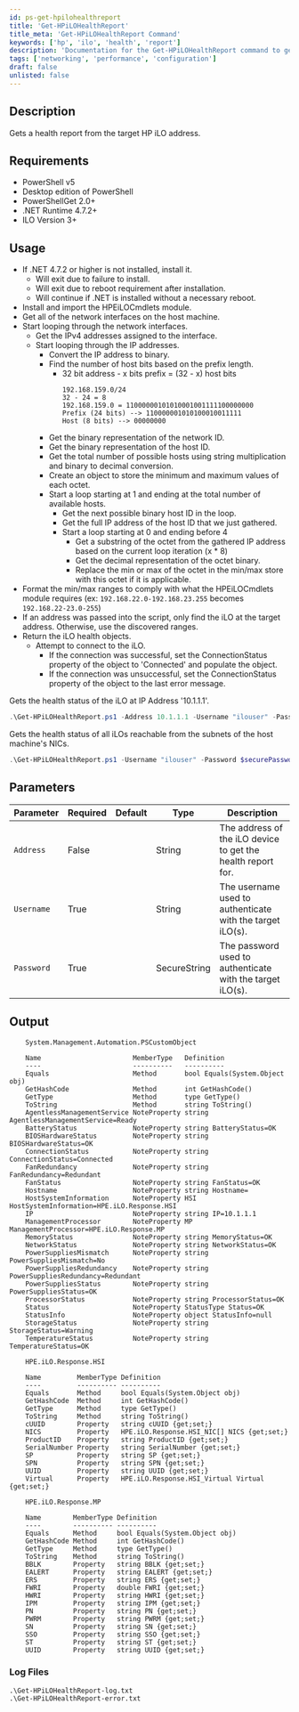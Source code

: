 ```yaml
---
id: ps-get-hpilohealthreport
title: 'Get-HPiLOHealthReport'
title_meta: 'Get-HPiLOHealthReport Command'
keywords: ['hp', 'ilo', 'health', 'report']
description: 'Documentation for the Get-HPiLOHealthReport command to get a health report from the target HP iLO address.'
tags: ['networking', 'performance', 'configuration']
draft: false
unlisted: false
---
```

## Description
Gets a health report from the target HP iLO address.

## Requirements
- PowerShell v5
- Desktop edition of PowerShell
- PowerShellGet 2.0+
- .NET Runtime 4.7.2+
- ILO Version 3+

## Usage
- If .NET 4.7.2 or higher is not installed, install it.
  - Will exit due to failure to install.
  - Will exit due to reboot requirement after installation.
  - Will continue if .NET is installed without a necessary reboot.
- Install and import the HPEiLOCmdlets module.
- Get all of the network interfaces on the host machine.
- Start looping through the network interfaces.
  - Get the IPv4 addresses assigned to the interface.
  - Start looping through the IP addresses.
    - Convert the IP address to binary.
    - Find the number of host bits based on the prefix length.
      - 32 bit address - x bits prefix = (32 - x) host bits
        ```
        192.168.159.0/24
        32 - 24 = 8
        192.168.159.0 = 11000000101010001001111100000000
        Prefix (24 bits) --> 110000001010100010011111
        Host (8 bits) --> 00000000
        ```
    - Get the binary representation of the network ID.
    - Get the binary representation of the host ID.
    - Get the total number of possible hosts using string multiplication and binary to decimal conversion.
    - Create an object to store the minimum and maximum values of each octet.
    - Start a loop starting at 1 and ending at the total number of available hosts.
      - Get the next possible binary host ID in the loop.
      - Get the full IP address of the host ID that we just gathered.
      - Start a loop starting at 0 and ending before 4
        - Get a substring of the octet from the gathered IP address based on the current loop iteration (x * 8)
        - Get the decimal representation of the octet binary.
        - Replace the min or max of the octet in the min/max store with this octet if it is applicable.
- Format the min/max ranges to comply with what the HPEiLOCmdlets module requires (ex: `192.168.22.0-192.168.23.255` becomes `192.168.22-23.0-255`)
- If an address was passed into the script, only find the iLO at the target address. Otherwise, use the discovered ranges.
- Return the iLO health objects.
  - Attempt to connect to the iLO.
    - If the connection was successful, set the ConnectionStatus property of the object to 'Connected' and populate the object.
    - If the connection was unsuccessful, set the ConnectionStatus property of the object to the last error message.


Gets the health status of the iLO at IP Address '10.1.1.1'.
```powershell
.\Get-HPiLOHealthReport.ps1 -Address 10.1.1.1 -Username "ilouser" -Password $securePassword
```

Gets the health status of all iLOs reachable from the subnets of the host machine's NICs.
```powershell
.\Get-HPiLOHealthReport.ps1 -Username "ilouser" -Password $securePassword
```

## Parameters
| Parameter  | Required | Default | Type         | Description                                                 |
| ---------- | -------- | ------- | ------------ | ----------------------------------------------------------- |
| `Address`  | False    |         | String       | The address of the iLO device to get the health report for. |
| `Username` | True     |         | String       | The username used to authenticate with the target iLO(s).   |
| `Password` | True     |         | SecureString | The password used to authenticate with the target iLO(s).   |

## Output
```
    System.Management.Automation.PSCustomObject

    Name                       MemberType   Definition
    ----                       ----------   ----------
    Equals                     Method       bool Equals(System.Object obj)
    GetHashCode                Method       int GetHashCode()
    GetType                    Method       type GetType()
    ToString                   Method       string ToString()
    AgentlessManagementService NoteProperty string AgentlessManagementService=Ready
    BatteryStatus              NoteProperty string BatteryStatus=OK
    BIOSHardwareStatus         NoteProperty string BIOSHardwareStatus=OK
    ConnectionStatus           NoteProperty string ConnectionStatus=Connected
    FanRedundancy              NoteProperty string FanRedundancy=Redundant
    FanStatus                  NoteProperty string FanStatus=OK
    Hostname                   NoteProperty string Hostname=
    HostSystemInformation      NoteProperty HSI HostSystemInformation=HPE.iLO.Response.HSI
    IP                         NoteProperty string IP=10.1.1.1
    ManagementProcessor        NoteProperty MP ManagementProcessor=HPE.iLO.Response.MP
    MemoryStatus               NoteProperty string MemoryStatus=OK
    NetworkStatus              NoteProperty string NetworkStatus=OK
    PowerSuppliesMismatch      NoteProperty string PowerSuppliesMismatch=No
    PowerSuppliesRedundancy    NoteProperty string PowerSuppliesRedundancy=Redundant
    PowerSuppliesStatus        NoteProperty string PowerSuppliesStatus=OK
    ProcessorStatus            NoteProperty string ProcessorStatus=OK
    Status                     NoteProperty StatusType Status=OK
    StatusInfo                 NoteProperty object StatusInfo=null
    StorageStatus              NoteProperty string StorageStatus=Warning
    TemperatureStatus          NoteProperty string TemperatureStatus=OK

    HPE.iLO.Response.HSI

    Name         MemberType Definition
    ----         ---------- ----------
    Equals       Method     bool Equals(System.Object obj)
    GetHashCode  Method     int GetHashCode()
    GetType      Method     type GetType()
    ToString     Method     string ToString()
    cUUID        Property   string cUUID {get;set;}
    NICS         Property   HPE.iLO.Response.HSI_NIC[] NICS {get;set;}
    ProductID    Property   string ProductID {get;set;}
    SerialNumber Property   string SerialNumber {get;set;}
    SP           Property   string SP {get;set;}
    SPN          Property   string SPN {get;set;}
    UUID         Property   string UUID {get;set;}
    Virtual      Property   HPE.iLO.Response.HSI_Virtual Virtual {get;set;}

    HPE.iLO.Response.MP

    Name        MemberType Definition
    ----        ---------- ----------
    Equals      Method     bool Equals(System.Object obj)
    GetHashCode Method     int GetHashCode()
    GetType     Method     type GetType()
    ToString    Method     string ToString()
    BBLK        Property   string BBLK {get;set;}
    EALERT      Property   string EALERT {get;set;}
    ERS         Property   string ERS {get;set;}
    FWRI        Property   double FWRI {get;set;}
    HWRI        Property   string HWRI {get;set;}
    IPM         Property   string IPM {get;set;}
    PN          Property   string PN {get;set;}
    PWRM        Property   string PWRM {get;set;}
    SN          Property   string SN {get;set;}
    SSO         Property   string SSO {get;set;}
    ST          Property   string ST {get;set;}
    UUID        Property   string UUID {get;set;}
```
### Log Files

    .\Get-HPiLOHealthReport-log.txt
    .\Get-HPiLOHealthReport-error.txt










